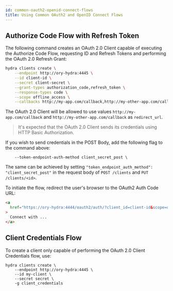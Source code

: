 ```yaml
---
id: common-oauth2-openid-connect-flows
title: Using Common OAuth2 and OpenID Connect Flows
---
```


## Authorize Code Flow with Refresh Token

The following command creates an OAuth 2.0 Client capable of executing the
Authorize Code Flow, requesting ID and Refresh Tokens and performing the OAuth
2.0 Refresh Grant:

```sh
hydra clients create \
    --endpoint http://ory-hydra:4445 \
    --id client-id \
    --secret client-secret \
    --grant-types authorization_code,refresh_token \
    --response-types code \
    --scope offline_access \
    --callbacks http://my-app.com/callback,http://my-other-app.com/callback
```

The OAuth 2.0 Client will be allowed to use values `http://my-app.com/callback`
and `http://my-other-app.com/callback` as `redirect_url`.

> It's expected that the OAuth 2.0 Client sends its credentials using HTTP Basic
> Authorization.

If you wish to send credentials in the POST Body, add the following flag to the
command above:

```
    --token-endpoint-auth-method client_secret_post \
```

The same can be achieved by setting
`"token_endpoint_auth_method": "client_secret_post"` in the request body of
`POST /clients` and `PUT /clients/<id>`.

To initiate the flow, redirect the user's browser to the OAuth2 Auth Code URL:

```html
<a
  href="https://ory-hydra:4444/oauth2/auth/?client_id=client-id&scope=offline_access&redirect_uri=http://my-app.com/callback"
>
  Connect with ...
</a>
```

## Client Credentials Flow

To create a client only capable of performing the OAuth 2.0 Client Credentials
flow, use:

```shell script
hydra clients create \
    --endpoint http://ory-hydra:4445 \
    --id my-client \
    --secret secret \
    -g client_credentials
```
